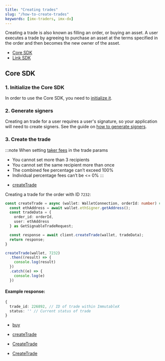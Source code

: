 ```yaml
---
title: "Creating trades"
slug: "/how-to-create-trades"
keywords: [imx-traders, imx-dx]
---
```



Creating a trade is also known as filling an order, or buying an asset. A user executes a trade by agreeing to purchase an asset at the terms specified in the order and then becomes the new owner of the asset.

<ListAdmonition label="Guides">
    <ul>
        <li><a href="#core-sdk">Core SDK</a></li>
        <li><a href="./link-buy2">Link SDK</a></li>
    </ul>
</ListAdmonition>

## Core SDK

### 1. Initialize the Core SDK
In order to use the Core SDK, you need to [initialize it](/docs/get-started#getting-started-with-the-core-sdk).

### 2. Generate signers
Creating an trade for a user requires a user's signature, so your application will need to create signers. See the guide on [how to generate signers](/docs/guides-new/generate-signers).

### 3. Create the trade
:::note When setting [taker fees](/docs/fees) in the trade params
* You cannot set more than 3 recipients
* You cannot set the same recipient more than once
* The combined fee percentage can’t exceed 100%
* Individual percentage fees can’t be <= 0%
:::

<Tabs>
  <TabItem value="typescript" label="Typescript Core SDK">

  <ListAdmonition label="SDK reference">
      <ul>
          <li><a href="https://docs.x.immutable.com/sdk-references/core-sdk-ts/1.0.0-beta.3/classes/immutablex.immutablex#createTrade">createTrade</a></li>
      </ul>
  </ListAdmonition>

Creating a trade for the order with ID `7232`:
```ts
const createTrade = async (wallet: WalletConnection, orderId: number) => {
  const ethAddress = await wallet.ethSigner.getAddress();
  const tradeData = {
    order_id: orderId,
    user: ethAddress
  } as GetSignableTradeRequest;

  const response = await client.createTrade(wallet, tradeData);
  return response;
}

createTrade(wallet, 7232)
  .then((result) => {
    console.log(result)
  })
  .catch((e) => {
    console.log(e)
  })
```
#### Example response:
```ts
{ 
  trade_id: 226892, // ID of trade within ImmutableX
  status: '' // Current status of trade
}
```
  </TabItem>

  <TabItem value="kotlin" label="Kotlin (JVM) Core SDK">

  <ListAdmonition label="SDK reference">
      <ul>
          <li><a href="https://docs.x.immutable.com/sdk-references/core-sdk-kotlin/0-6-0/imx-core-sdk-kotlin-jvm/com.immutable.sdk/-immutable-x-core/buy.html">buy</a></li>
      </ul>
  </ListAdmonition>

  </TabItem>
  <TabItem value="Swift" label="Swift Core SDK">

  <ListAdmonition label="SDK reference">
      <ul>
          <li><a href="https://docs.x.immutable.com/sdk-references/core-sdk-swift/0-4-0/documentation/immutablexcore/tradesapi/createtrade(ximxethaddress:ximxethsignature:createtraderequest:)">createTrade</a></li>
      </ul>
  </ListAdmonition>

  </TabItem>
  <TabItem value="go" label="Golang Core SDK">

  <ListAdmonition label="SDK reference">
      <ul>
          <li><a href="https://pkg.go.dev/github.com/immutable/imx-core-sdk-golang@v0.2.1/imx#Client.CreateTrade">CreateTrade</a></li>
      </ul>
  </ListAdmonition>

  <ListAdmonition label="Example">
      <ul>
          <li><a href="https://github.com/immutable/imx-core-sdk-golang/blob/main/imx/examples/trade/main.go">CreateTrade</a></li>
      </ul>
  </ListAdmonition>

  </TabItem>
</Tabs>





